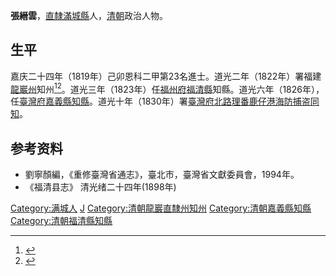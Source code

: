 '''張縉雲'''，[[直隸|直隸]][[滿城縣|滿城縣]]人，[[清朝|清朝]]政治人物。

== 生平 ==
嘉庆二十四年（1819年）己卯恩科二甲第23名進士。道光二年（1822年）署福建[[龍巖州|龍巖州]]知州<ref>{{cite book|author=编纂委员会|title=《福建省情资料库》|year=2001年|publisher=福建省地方志编纂委员会|location=福建|isbn=}}</ref><ref>{{Cite book|title=龙岩地区志 下|last=福建省龙岩地区地方志编纂委员会编；林金禄（兼职）总编；曾文明（兼职）第一副总编；张东民（专职）常务副总编；张惟（兼职），熊寒江（聘任），王德瑞（聘任）副总编|publisher=[[上海人民出版社|上海人民出版社]]|location=上海|pages=930}}</ref>。道光三年（1823年）任[[福州府|福州府]][[福清縣|福清縣]]知縣。道光六年（1826年），任[[臺灣府|臺灣府]][[嘉義縣|嘉義縣]][[知縣|知縣]]。道光十年（1830年）署[[臺灣府北路理番鹿仔港海防捕盗同知|臺灣府北路理番鹿仔港海防捕盗同知]]。

== 参考资料 ==
{{reflist}}
*劉寧顏編，《重修臺灣省通志》，臺北市，臺灣省文獻委員會，1994年。
*《福清县志》 清光绪二十四年(1898年) 

{{start box}}
{{s-off}}
{{succession box|[[尚维昂|尚维昂]]|[[吕志恒_(台湾知府)|吕志恒]]|[[龍巖州|龍巖州]][[知州|知州]]|<small>道光二年（1822年）署</small>}}
{{succession box|[[王衍慶|王衍慶]]|[[朱懋|朱懋]]|[[臺灣府|臺灣府]][[嘉義縣|嘉義縣]][[知縣|知縣]]|<small>道光六年（1826年）任</small>}}
{{end box}}

{{嘉慶二十四年己卯恩科殿試金榜}}

{{Authority control}}

{{DEFAULTSORT:}}
[[Category:满城人|Category:满城人]]
[[Category:張姓|J]]
[[Category:清朝龍巖直隸州知州|Category:清朝龍巖直隸州知州]]
[[Category:清朝嘉義縣知縣|Category:清朝嘉義縣知縣]]
[[Category:清朝福清縣知縣|Category:清朝福清縣知縣]]